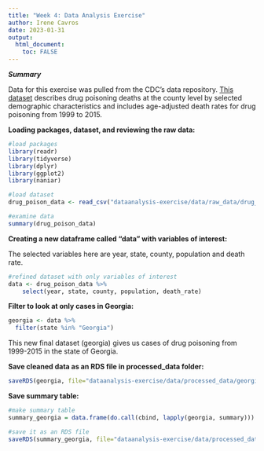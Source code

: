 ```yaml
---
title: "Week 4: Data Analysis Exercise"
author: Irene Cavros
date: 2023-01-31
output: 
  html_document:
    toc: FALSE
---
```


***Summary***

Data for this exercise was pulled from the CDC's data repository. [This dataset](https://data.cdc.gov/NCHS/NCHS-Drug-Poisoning-Mortality-by-County-United-Sta/pbkm-d27e) describes drug poisoning deaths at the county level by selected demographic characteristics and includes age-adjusted death rates for drug poisoning from 1999 to 2015.

**Loading packages, dataset, and reviewing the raw data:**

```r

#load packages
library(readr)
library(tidyverse)
library(dplyr)
library(ggplot2)
library(naniar)

#load dataset
drug_poison_data <- read_csv("dataanalysis-exercise/data/raw_data/drug_poison_data.csv")

#examine data
summary(drug_poison_data)
```

**Creating a new dataframe called "data" with variables of interest:**

The selected variables here are year, state, county, population and death rate.

```r
#refined dataset with only variables of interest
data <- drug_poison_data %>%
    select(year, state, county, population, death_rate)
```

**Filter to look at only cases in Georgia:**

```r
georgia <- data %>%
  filter(state %in% "Georgia")

```

This new final dataset (georgia) gives us cases of drug poisoning from 1999-2015 in the state of Georgia.

**Save cleaned data as an RDS file in processed_data folder:**

```r
saveRDS(georgia, file="dataanalysis-exercise/data/processed_data/georgia_clean.rds")
```

**Save summary table:**

```r
#make summary table
summary_georgia = data.frame(do.call(cbind, lapply(georgia, summary)))

#save it as an RDS file
saveRDS(summary_georgia, file="dataanalysis-exercise/data/processed_data/summary_georgia.rds")
```

